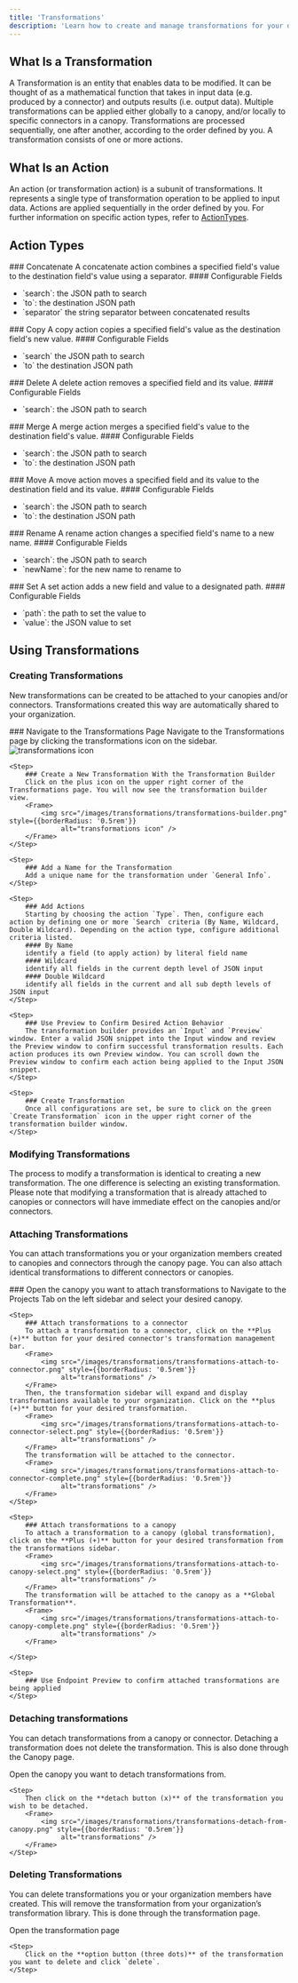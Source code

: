 ```yaml
---
title: 'Transformations'
description: 'Learn how to create and manage transformations for your data'
---
```


## What Is a Transformation

A Transformation is an entity that enables data to be modified. It can be thought of as a mathematical function that takes in input data (e.g. produced by a connector) and outputs results (i.e. output data). Multiple transformations can be applied either globally to a canopy, and/or locally to specific connectors in a canopy. Transformations are processed sequentially, one after another, according to the order defined by you. A transformation consists of one or more actions.

## What Is an Action
An action (or transformation action) is a subunit of transformations. It represents a single type of transformation operation to be applied to input data. Actions are applied sequentially in the order defined by you. For further information on specific action types, refer to [ActionTypes](#action-types).

## Action Types
<Tabs>
<Tab title="Concatenate">
### Concatenate
A concatenate action combines a specified field's value to the destination field's value using a separator.
#### Configurable Fields
    <ul>
        <li>`search`: the JSON path to search</li>
        <li>`to`: the destination JSON path</li>
        <li>`separator` the string separator between concatenated results</li>
    </ul>
</Tab>

<Tab title="Copy">
### Copy
A copy action copies a specified field's value as the destination field's new value.
#### Configurable Fields
    <ul>
        <li>`search` the JSON path to search</li>
        <li>`to` the destination JSON path</li>
    </ul>
</Tab>

<Tab title="Delete">
### Delete
A delete action removes a specified field and its value.
#### Configurable Fields
    <ul>
        <li>`search`: the JSON path to search</li>
    </ul>
</Tab>

<Tab title="Merge">
### Merge
A merge action merges a specified field's value to the destination field's value.
#### Configurable Fields
    <ul>
        <li>`search`: the JSON path to search</li>
        <li>`to`: the destination JSON path</li>
    </ul>
</Tab>

<Tab title="Move">
### Move
A move action moves a specified field and its value to the destination field and its value.
#### Configurable Fields
    <ul>
        <li>`search`: the JSON path to search</li>
        <li>`to`: the destination JSON path</li>
    </ul>
</Tab>

<Tab title="Rename">
### Rename
A rename action changes a specified field's name to a new name.
#### Configurable Fields
    <ul>
        <li>`search`: the JSON path to search</li>
        <li>`newName`: for the new name to rename to</li>
    </ul>
</Tab>

<Tab title="Set">
### Set
A set action adds a new field and value to a designated path.
#### Configurable Fields
    <ul>
        <li>`path`: the path to set the value to</li>
        <li>`value`: the JSON value to set</li>
    </ul>
</Tab>

</Tabs>

## Using Transformations

### Creating Transformations
New transformations can be created to be attached to your canopies and/or connectors. Transformations created this way are automatically shared to your organization.

<Steps>
    <Step>
        ### Navigate to the Transformations Page
        Navigate to the Transformations page by clicking the transformations icon on the sidebar.
        <Frame>
            <img src="/images/transformations/transformations-plus.png" style={{borderRadius: '0.5rem'}}
            alt="transformations icon" />
        </Frame>
    </Step>

    <Step>
        ### Create a New Transformation With the Transformation Builder
        Click on the plus icon on the upper right corner of the Transformations page. You will now see the transformation builder view.
        <Frame>
            <img src="/images/transformations/transformations-builder.png" style={{borderRadius: '0.5rem'}}
                 alt="transformations icon" />
        </Frame>
    </Step>

    <Step>
        ### Add a Name for the Transformation
        Add a unique name for the transformation under `General Info`.
    </Step>

    <Step>
        ### Add Actions
        Starting by choosing the action `Type`. Then, configure each action by defining one or more `Search` criteria (By Name, Wildcard, Double Wildcard). Depending on the action type, configure additional criteria listed.
        #### By Name
        identify a field (to apply action) by literal field name
        #### Wildcard
        identify all fields in the current depth level of JSON input
        #### Double Wildcard
        identify all fields in the current and all sub depth levels of JSON input
    </Step>

    <Step>
        ### Use Preview to Confirm Desired Action Behavior
        The transformation builder provides an `Input` and `Preview` window. Enter a valid JSON snippet into the Input window and review the Preview window to confirm successful transformation results. Each action produces its own Preview window. You can scroll down the Preview window to confirm each action being applied to the Input JSON snippet.
    </Step>

    <Step>
        ### Create Transformation
        Once all configurations are set, be sure to click on the green `Create Transformation` icon in the upper right corner of the transformation builder window.
    </Step>
</Steps>

### Modifying Transformations
The process to modify a transformation is identical to creating a new transformation. The one difference is selecting an existing transformation. Please note that modifying a transformation that is already attached to canopies or connectors will have immediate effect on the canopies and/or connectors.

### Attaching Transformations
You can attach transformations you or your organization members created to canopies and connectors through the canopy page. You can also attach identical transformations to different connectors or canopies.

<Steps>
    <Step>
        ### Open the canopy you want to attach transformations to
        Navigate to the Projects Tab on the left sidebar and select your desired canopy.
    </Step>

    <Step>
        ### Attach transformations to a connector
        To attach a transformation to a connector, click on the **Plus (+)** button for your desired connector's transformation management bar.
        <Frame>
            <img src="/images/transformations/transformations-attach-to-connector.png" style={{borderRadius: '0.5rem'}}
                 alt="transformations" />
        </Frame>
        Then, the transformation sidebar will expand and display transformations available to your organization. Click on the **plus (+)** button for your desired transformation.
        <Frame>
            <img src="/images/transformations/transformations-attach-to-connector-select.png" style={{borderRadius: '0.5rem'}}
                 alt="transformations" />
        </Frame>
        The transformation will be attached to the connector.
        <Frame>
            <img src="/images/transformations/transformations-attach-to-connector-complete.png" style={{borderRadius: '0.5rem'}}
                 alt="transformations" />
        </Frame>
    </Step>

    <Step>
        ### Attach transformations to a canopy
        To attach a transformation to a canopy (global transformation), click on the **Plus (+)** button for your desired transformation from the transformations sidebar.
        <Frame>
            <img src="/images/transformations/transformations-attach-to-canopy-select.png" style={{borderRadius: '0.5rem'}}
                 alt="transformations" />
        </Frame>
        The transformation will be attached to the canopy as a **Global Transformation**.
        <Frame>
            <img src="/images/transformations/transformations-attach-to-canopy-complete.png" style={{borderRadius: '0.5rem'}}
                 alt="transformations" />
        </Frame>

    </Step>

    <Step>
        ### Use Endpoint Preview to confirm attached transformations are being applied
    </Step>
</Steps>

### Detaching transformations
You can detach transformations from a canopy or connector. Detaching a transformation does not delete the transformation. This is also done through the Canopy page.

<Steps>
    <Step>
        Open the canopy you want to detach transformations from.
    </Step>

    <Step>
        Then click on the **detach button (x)** of the transformation you wish to be detached.
        <Frame>
            <img src="/images/transformations/transformations-detach-from-canopy.png" style={{borderRadius: '0.5rem'}}
                 alt="transformations" />
        </Frame>
    </Step>
</Steps>

### Deleting Transformations
You can delete transformations you or your organization members have created. This will remove the transformation from your organization’s transformation library. This is done through the transformation page.

<Steps>
    <Step>
        Open the transformation page
    </Step>

    <Step>
        Click on the **option button (three dots)** of the transformation you want to delete and click `delete`.
    </Step>
</Steps>
